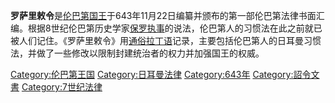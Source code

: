 {{Unreferenced|time=2022-06-18T15:40:26+00:00}}
'''罗萨里敕令'''是[[伦巴第王国|伦巴第国王]]{{le|罗萨里|Rothari}}于643年11月22日编纂并颁布的第一部伦巴第法律书面汇编。根据8世纪伦巴第历史学家[[保罗执事|保罗执事]]的说法，伦巴第人的习惯法在此之前就已被人们记住。《罗萨里敕令》用[[通俗拉丁语|通俗拉丁语]]记录，主要包括伦巴第人的日耳曼习惯法，并做了一些修改以限制封建统治者的权力并加强国王的权威。

[[Category:伦巴第王国|Category:伦巴第王国]]
[[Category:日耳曼法律|Category:日耳曼法律]]
[[Category:643年|Category:643年]]
[[Category:詔令文書|Category:詔令文書]]
[[Category:7世纪法律|Category:7世纪法律]]